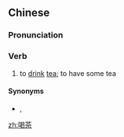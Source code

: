==Chinese==
{{zh-forms}}

===Pronunciation===
{{zh-pron
|m=hēchá
|c=hot3 caa4
|cat=v
}}

===Verb===
{{zh-verb}}

# to [[drink]] [[tea]]; to have some tea

====Synonyms====
* {{qualifier|dialectal}} {{zh-l|飲茶}}, {{zh-l|食茶}}

[[zh:喝茶]]